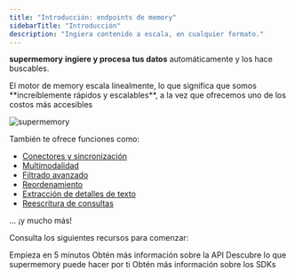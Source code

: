 ```yaml
---
title: "Introducción: endpoints de memory"
sidebarTitle: "Introducción"
description: "Ingiera contenido a escala, en cualquier formato."
---
```


**supermemory** **ingiere y procesa tus datos** automáticamente y los hace buscables.

<Info>
  El motor de memory escala linealmente, lo que significa que somos **increíblemente rápidos y escalables**, a la vez que ofrecemos uno de los costos más accesibles
</Info>

![supermemory](/images/processing.png)

También te ofrece funciones como:

* [Conectores y sincronización](/es/memory-api/connectors/)
* [Multimodalidad](/es/memory-api/features/auto-multi-modal)
* [Filtrado avanzado](/es/memory-api/features/filtering)
* [Reordenamiento](/es/memory-api/features/reranking)
* [Extracción de detalles de texto](/es/memory-api/features/content-cleaner)
* [Reescritura de consultas](/es/memory-api/features/query-rewriting)

... ¡y mucho más!

Consulta los siguientes recursos para comenzar:

<CardGroup cols={2}>
  <Card title="Inicio rápido" icon="zap" href="/es/memory-api/overview">
    Empieza en 5 minutos
  </Card>

  <Card title="Referencia de la API" icon="unplug" href="/es/api-reference">
    Obtén más información sobre la API
  </Card>

  <Card title="Casos de uso" icon="brain" href="/es/overview/use-cases">
    Descubre lo que supermemory puede hacer por ti
  </Card>

  <Card title="SDKs" icon="code" href="/es/memory-api/sdks/">
    Obtén más información sobre los SDKs
  </Card>
</CardGroup>